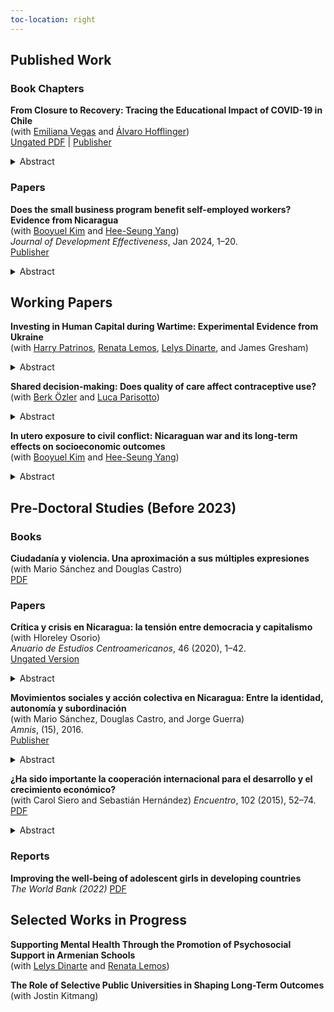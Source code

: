 ```yaml
---
toc-location: right
---
```


## Published Work

### Book Chapters

::: {.publication}
**From Closure to Recovery: Tracing the Educational Impact of COVID-19 in Chile**  
(with [Emiliana Vegas](https://www.emilianavegas.com/) and [Álvaro Hofflinger](https://alvarohofflinger.com/))  
[Ungated PDF](../files/pdfs/vegas_et_al_2024_chile.pdf) | [Publisher](https://link.springer.com/chapter/10.1007/978-3-031-69284-0_2)

<details>
<summary>Abstract</summary>
This chapter analyzes the effects of school closures in Chile, the nation with the longest period of school closures among OECD countries. Using data from PISA (national level) and SIMCE (student level) in 2022, we examine the association between school closures and students’ GPA, attendance rates, and math and reading scores. Our findings show that, on average, students’ attendance rates and math and reading scores experienced a decline, while their annual GPA increased after 2020. The results also show that school closures affect students differently depending on their demographic and socioeconomic backgrounds.
</details>
:::

### Papers

::: {.publication}
**Does the small business program benefit self-employed workers? Evidence from Nicaragua**  
(with [Booyuel Kim](https://sites.google.com/site/booyuelkim/home) and [Hee-Seung Yang](https://sites.google.com/site/heeseungyang/))  
*Journal of Development Effectiveness*, Jan 2024, 1–20.  
[Publisher](https://www.tandfonline.com/doi/full/10.1080/19439342.2023.2300138)

<details>
<summary>Abstract</summary>
Business and skills training programmes have been a popular social policy intervention to increase productivity of the self-employed in developing countries. We study the Small Business of the Family Economy programme, a government business training programme designed to assist Nicaraguan self-employed workers. Using data from three rounds of the Nicaragua Living Standards Measurement Survey, we employ a difference-in-differences strategy to exploit variation in eligibility for the programme across time and economic activity. Our estimates indicate that the programme does not increase self-employed workers’ earnings overall. However, we find heterogeneous treatment effects for female self-employed workers with low educational attainment, which could be explained by increased working months and having a second job.
</details>
:::

## Working Papers

::: {.publication}
**Investing in Human Capital during Wartime: Experimental Evidence from Ukraine**  
(with [Harry Patrinos](https://hpatrinos.com/), [Renata Lemos](https://renatalemos.com/), [Lelys Dinarte](https://sites.google.com/view/lelys-dinarte/home), and James Gresham)

<details>
<summary>Abstract</summary>
This paper provides insights into human capital investments during wartime by presenting evidence from three experiments of an online tutoring program for Ukrainian students amid Russia’s invasion of Ukraine. The program provides three hours of weekly math and Ukrainian language tutoring in small groups over six weeks, and uses academic and psychosocial tools to address student challenges at different intensities of disruption. Results from all three experiments show significant improvements in math and Ukrainian language scores by as much as 0.49 SD and 0.40 SD and a reduction in stress levels by up to 0.12 SD. The program improves peer support, fosters positive learning attitudes, and helps students develop social-emotional skills, contributing to improved learning and mental health. The benefit-cost ratios show that benefits exceed costs in each experiment.
</details>
:::

::: {.publication}
**Shared decision-making: Does quality of care affect contraceptive use?**  
(with [Berk Özler](https://sites.google.com/site/decrgberkozler/home) and [Luca Parisotto](https://sites.google.com/view/lucaparisotto/home))

<details>
<summary>Abstract</summary>
Whether higher quality of care in contraceptive counselling improves client outcomes is an important question that does not find a clear answer in the extant literature. Using a trial that tested various approaches to increase the uptake of modern contraceptives among the clients of an urban hospital in Cameroon as its background, this study examines the association between a quality of care index for contraceptive counselling and the probability of using a modern method approximately four months later. We find that high quality contraceptive counselling is associated with higher levels of contraceptive use at follow-up and greater client satisfaction. While previous studies have primarily focused on continuation rates among contraceptive users, this study shows that high quality of care can be also instrumental by potentially increasing take-up rates among all clients. The study also shows that a quality of care measure that was validated in rural India can be easily and reliably used to assess process quality in urban Cameroon.
</details>
:::

::: {.publication}
**In utero exposure to civil conflict: Nicaraguan war and its long-term effects on socioeconomic outcomes**  
(with [Booyuel Kim](https://sites.google.com/site/booyuelkim/home) and [Hee-Seung Yang](https://sites.google.com/site/heeseungyang/))

<details>
<summary>Abstract</summary>
We examine the Nicaraguan Civil conflict in the seventies that ended up with the overthrown of the Somoza dictatorship and the start of the Sandinista Revolution. Nicaragua between 1977 and 1979 experienced high rates of war confrontation. After the announcement of the Sandinista National Liberation Front (FSLN, by its acronym in Spanish) in November of 1977, the country had undergone a civil war which ended up with a range of 30,000-50,000 casualties. The escalated confrontation allows us to examine the long-term effects of the war-related conflict on the subsequent generation’s socioeconomic outcomes. In particular, this paper aims to identify whether in-utero exposure to the civil conflict in Nicaragua has a negative impact on individual’s education, labor and marriage market outcomes. We exploit the variation in timing of and geographical exposure to the civil conflict during the last year of the dictatorship. We use data from the Nicaraguan National Census to exploit differences across regions and across cohorts, our preliminary findings indicate that the civil conflict negatively affected those exposed to the conflict in utero. In particular, the long-term consequences of the war decreased educational attainment, formal employability, and thus reducing lifetime earnings, especially for females. The exposure to the civil conflict also seems to decrease marriage probability.
</details>
:::

## Pre-Doctoral Studies (Before 2023)

### Books

::: {.publication}
**Ciudadanía y violencia. Una aproximación a sus múltiples expresiones**  
(with Mario Sánchez and Douglas Castro)  
[PDF](http://biblioteca.clacso.edu.ar/Nicaragua/casc-uca/20150313124733/Ciudadania-y-violencia.pdf)
:::

### Papers

::: {.publication}
**Crítica y crisis en Nicaragua: la tensión entre democracia y capitalismo**  
(with Hloreley Osorio)  
*Anuario de Estudios Centroamericanos*, 46 (2020), 1–42.  
[Ungated Version](https://www.redalyc.org/journal/152/15264516019/15264516019.pdf)

<details>
<summary>Abstract</summary>
From a structure and agency perspective, this article analyzes the criticism
and crisis in Nicaragua during the Ortega administration (2007-2020). It shows that
the "singular trials" of social sectors to curb authoritarianism and capitalism, interpreted
by the government as enemies of progress (2007- March 2018), went through a
"general judgment" of social and business sectors represented in the Alianza Cívica that,
witnessing crimes against humanity, criticize authoritarianism and injustice, which the
government evaluates as an attempted coup (April 2018-2020). The conflict between
trials led to a national dialogue with partial decisions, while the socio-political and
economic crisis deepens. The analysis reveals the need for promoting democracy with
social justice
</details>
:::

::: {.publication}
**Movimientos sociales y acción colectiva en Nicaragua: Entre la identidad, autonomía y subordinación**  
(with Mario Sánchez, Douglas Castro, and Jorge Guerra)  
*Amnis*, (15), 2016.  
[Publisher](https://amnis.revues.org/2813)

<details>
<summary>Abstract</summary>
This article analyzes the evolution of three social movements (Natives, women and workers) at key moments of the history of Nicaragua: the dictatorship of Somoza (1934-1979), the Sandinista revolution (1979-1990) and the neoliberal era (1990-2000).
</details>
:::

::: {.publication}
**¿Ha sido importante la cooperación internacional para el desarrollo y el crecimiento económico?**  
(with Carol Siero and Sebastián Hernández)
*Encuentro*, 102 (2015), 52–74.  
[PDF](https://revistasnicaragua.cnu.edu.ni/index.php/encuentro/article/view/2817)

<details>
<summary>Abstract</summary>
La cooperación internacional al desarrollo ha sido divulgada como una operación que se realiza con el objetivo de promover el desarrollo y crecimiento económico de los países. Sin embargo, la cooperación no solamente se basa en la idea del mejoramiento económico de los países sino también en las relaciones político-económicas que los países tienen y en la forma en que éstos administran los recursos. Esto sugiere que el estudio de la cooperación debe abordar contextos, políticas e ideales tanto de los cooperantes como de los beneficiarios. En el presente artículo se desarrollaron dos modelos econométricos, estimados a través de datos panel. Primero, un modelo de selectividad que hace referencia a la cantidad de dinero desembolsado a sectores estratégicos de la economía por parte de los donantes y, segundo, un modelo de eficacia de la cooperación para valorar la incidencia de la ayuda en el desarrollo y crecimiento económico. A través de estos dos modelos, el paradigma actual de la cooperación presenta debilidades al momento de establecer ejes estratégicos. Por esto, es necesario que el debate sobre el rol de la cooperación tenga un carácter activo en las políticas tanto de los países cooperantes como de los beneficiarios.
</details>
:::

### Reports

::: {.publication}
**Improving the well-being of adolescent girls in developing countries**  
_The World Bank (2022)_ 
[PDF](https://documents1.worldbank.org/curated/en/099025312242111019/pdf/P1699940bcc13001a083820804f74e8151b.pdf)
:::

## Selected Works in Progress

::: {.publication}
**Supporting Mental Health Through the Promotion of Psychosocial Support in Armenian Schools**  
(with [Lelys Dinarte](https://sites.google.com/view/lelys-dinarte/home) and [Renata Lemos](https://renatalemos.com/))
:::

::: {.publication}
**The Role of Selective Public Universities in Shaping Long-Term Outcomes**  
(with Jostin Kitmang)
:::